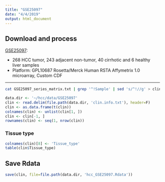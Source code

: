```yaml
---
title: "GSE25097"
date: "4/4/2019"
output: html_document
---
```


## Download and process

[GSE25097](https://www.ncbi.nlm.nih.gov/geo/query/acc.cgi?acc=GSE25097):

- 268 HCC tumor, 243 adjacent non-tumor, 40 cirrhotic and 6 healthy liver samples
- Platform: GPL10687	Rosetta/Merck Human RSTA Affymetrix 1.0 microarray, Custom CDF

---

```bash
cat GSE25097_series_matrix.txt | grep '^!Sample' | sed 's/^!//g' > clin.info.txt
```


```R
data.dir <- '~/hcc/data/GSE25097'
clin <- read.delim(file.path(data.dir, 'clin.info.txt'), header=F)
clin <- as.data.frame(t(clin))
colnames(clin) <- unlist(clin[1, ])
clin <- clin[-1, ]
rownames(clin) <- seq(1, nrow(clin))
```

### Tissue type
```R
colnames(clin)[8] <- 'Tissue_type'
table(clin$Tissue_type)
```

## Save Rdata
```R
save(clin, file=file.path(data.dir, 'hcc_GSE25097.Rdata'))
```
